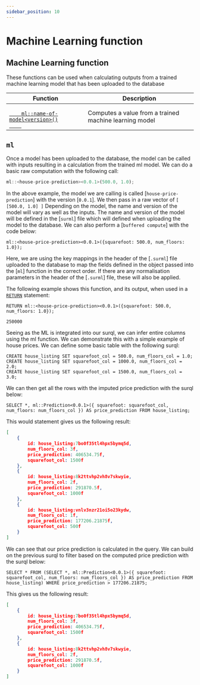 ```yaml
---
sidebar_position: 10
---
```


# Machine Learning function

## Machine Learning function

These functions can be used when calculating outputs from a trained machine learning model that has
been uploaded to the database

<table>
<thead>
  <tr>
    <th>Function</th>
    <th>Description</th>
  </tr>
</thead>
<tbody>
  <tr>
    <td>
    <a href="#count">
    <code>
    ml::name-of-model&lt;version&gt;()
    </code>
    </a>
    </td>
    <td>Computes a value from a trained machine learning model</td>
  </tr>
</tbody>
</table>

## `ml`

Once a model has been uploaded to the database, the model can be called with inputs resulting in a calculation
from the trained ml model. We can do a basic raw computation with the following call:

```js title="API DEFINITION"
ml::<house-price-prediction><0.0.1>(500.0, 1.0);
```
In the above example, the model we are calling is called [`house-price-prediction`] with the version [`0.0.1`]. We
then pass in a raw vector of `[ [500.0, 1.0] ]` Depending on the model, the name and version of the model will vary as well
as the inputs. The name and version of the model will be defined in the [`surml`] file which will defined when uploading the
model to the database. We can also perform a [`buffered compute`] with the code below:

```surql title="API DEFINITION"
ml::<house-price-prediction><0.0.1>({squarefoot: 500.0, num_floors: 1.0});
```
Here, we are using the key mappings in the header of the [`.surml`] file uploaded to the database to map the fields defined
in the object passed into the [`ml`] function in the correct order. If there are any normalisation parameters in the header
of the [`.surml`] file, these will also be applied.

The following example shows this function, and its output, when used in a [`RETURN`](/docs/surrealql/statements/return) statement:

```surql 
RETURN ml::<house-price-prediction><0.0.1>({squarefoot: 500.0, num_floors: 1.0});

250000
```

Seeing as the ML is integrated into our surql, we can infer entire columns using the ml function. We can demonstrate this with a simple
example of house prices. We can define some basic table with the following surql:

```surql
CREATE house_listing SET squarefoot_col = 500.0, num_floors_col = 1.0;
CREATE house_listing SET squarefoot_col = 1000.0, num_floors_col = 2.0;
CREATE house_listing SET squarefoot_col = 1500.0, num_floors_col = 3.0;
```

We can then get all the rows with the imputed price prediction with the surql below:

```surql
SELECT *, ml::Prediction<0.0.1>({ squarefoot: squarefoot_col, num_floors: num_floors_col }) AS price_prediction FROM house_listing;
```

This would statement gives us the following result:

```json
[
	{
		id: house_listing:7bo0f35tl4hpx5bymq5d,
		num_floors_col: 3f,
		price_prediction: 406534.75f,
		squarefoot_col: 1500f
	},
	{
		id: house_listing:8k2ttvhp2vh8v7skwyie,
		num_floors_col: 2f,
		price_prediction: 291870.5f,
		squarefoot_col: 1000f
	},
	{
		id: house_listing:vnlv3nzr21oi5o23kydw,
		num_floors_col: 1f,
		price_prediction: 177206.21875f,
		squarefoot_col: 500f
	}
]
```

We can see that our price prediction is calculated in the query. We can build on the previous surql to filter based on the computed
price prediction with the surql below:

```surql
SELECT * FROM (SELECT *, ml::Prediction<0.0.1>({ squarefoot: squarefoot_col, num_floors: num_floors_col }) AS price_prediction FROM house_listing) WHERE price_prediction > 177206.21875;
```

This gives us the following result:

```json
[
	{
		id: house_listing:7bo0f35tl4hpx5bymq5d,
		num_floors_col: 3f,
		price_prediction: 406534.75f,
		squarefoot_col: 1500f
	},
	{
		id: house_listing:8k2ttvhp2vh8v7skwyie,
		num_floors_col: 2f,
		price_prediction: 291870.5f,
		squarefoot_col: 1000f
	}
]
```


<br /><br />
